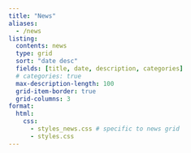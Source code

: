```yaml
---
title: "News"
aliases: 
  - /news
listing:
  contents: news
  type: grid
  sort: "date desc"
  fields: [title, date, description, categories]
  # categories: true
  max-description-length: 100
  grid-item-border: true
  grid-columns: 3
format:
  html:
    css: 
      - styles_news.css # specific to news grid
      - styles.css
---
```

